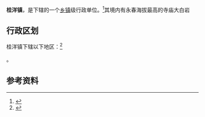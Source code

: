 {{中国乡级行政区|35/05/25/115/000}}

'''桂洋镇'''，是{{PRC admin/fullname|35/05/25/115/000|3}}下辖的一个[[乡镇|乡镇]]级行政单位。<ref>{{PRC admin/ref sgc|{{PRC admin/parent|35/05/25/115/000}}}}</ref>其境内有永春海拔最高的寺庙大白岩

== 行政区划 ==

桂洋镇下辖以下地区：<ref>{{PRC admin/ref sgc|35/05/25/115/000}}</ref>

{{PRC admin/children|35/05/25/115/000}}。

== 参考资料 ==

{{reflist}}

{{行政区划小作品}}
{{PRC admin/navcat|35/05/25/115/000}}